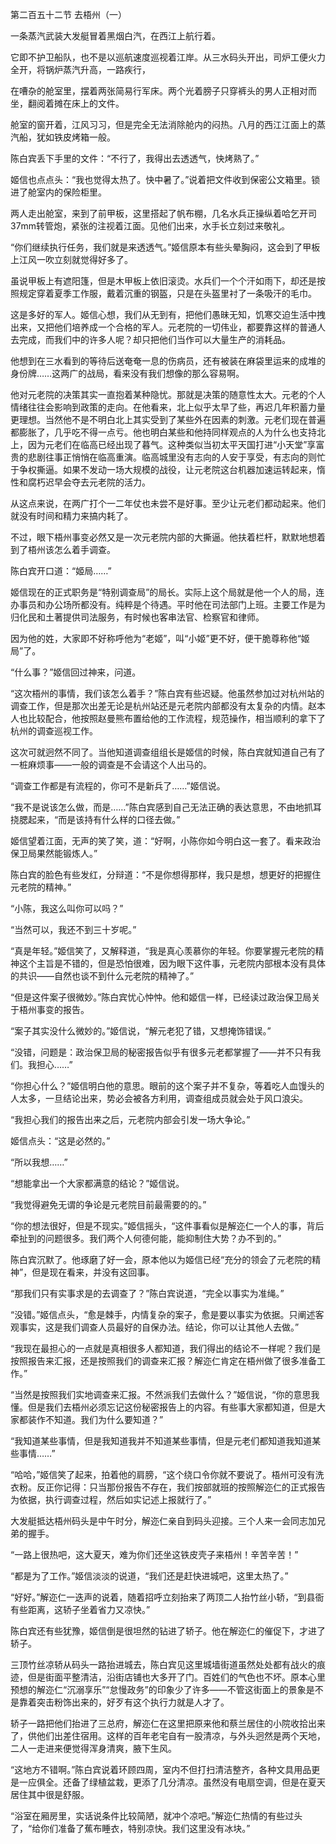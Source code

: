 

第二百五十二节 去梧州（一）

一条蒸汽武装大发艇冒着黑烟白汽，在西江上航行着。

它即不护卫船队，也不是以巡航速度巡视着江岸。从三水码头开出，司炉工便火力全开，将锅炉蒸汽升高，一路疾行，

在嘈杂的舱室里，摆着两张简易行军床。两个光着膀子只穿裤头的男人正相对而坐，翻阅着摊在床上的文件。

舱室的窗开着，江风习习，但是完全无法消除舱内的闷热。八月的西江江面上的蒸汽船，犹如铁皮烤箱一般。

陈白宾丢下手里的文件：“不行了，我得出去透透气，快烤熟了。”

姬信也点点头：“我也觉得太热了。快中暑了。”说着把文件收到保密公文箱里。锁进了舱室内的保险柜里。

两人走出舱室，来到了前甲板，这里搭起了帆布棚，几名水兵正操纵着哈乞开司37mm转管炮，紧张的注视着江面。见他们出来，水手长立刻过来敬礼。

“你们继续执行任务，我们就是来透透气。”姬信原本有些头晕胸闷，这会到了甲板上江风一吹立刻就觉得好多了。

虽说甲板上有遮阳篷，但是木甲板上依旧滚烫。水兵们一个个汗如雨下，却还是按照规定穿着夏季工作服，戴着沉重的钢盔，只是在头盔里衬了一条吸汗的毛巾。

这是多好的军人。姬信心想，我们从无到有，把他们愚昧无知，饥寒交迫生活中拽出来，又把他们培养成一个合格的军人。元老院的一切伟业，都要靠这样的普通人去完成，而我们中的许多人呢？却只把他们当作可以大量生产的消耗品。

他想到在三水看到的等待后送奄奄一息的伤病员，还有被装在麻袋里运来的成堆的身份牌……这两广的战局，看来没有我们想像的那么容易啊。

他对元老院的决策其实一直抱着某种隐忧。那就是决策的随意性太大。元老的个人情绪往往会影响到政策的走向。在他看来，北上似乎太早了些，再迟几年积蓄力量更理想。当然他不是不明白北上其实受到了某些外在因素的刺激。元老们现在普遍都膨胀了，几乎吃不得一点亏。他也明白某些和他持同样观点的人为什么也支持北上，因为元老们在临高已经出现了暮气。这种类似当初太平天国打进“小天堂”享富贵的悲剧往事正悄悄在临高重演。临高城里没有志向的人安于享受，有志向的则忙于争权撕逼。如果不发动一场大规模的战役，让元老院这台机器加速运转起来，惰性和腐朽迟早会夺去元老院的活力。

从这点来说，在两广打个一二年仗也未尝不是好事。至少让元老们都动起来。他们就没有时间和精力来搞内耗了。

不过，眼下梧州事变必然又是一次元老院内部的大撕逼。他扶着栏杆，默默地想着到了梧州该怎么着手调查。

陈白宾开口道：“姬局……”

姬信现在的正式职务是“特别调查局”的局长。实际上这个局就是他一个人的局，连办事员和办公场所都没有。纯粹是个待遇。平时他在司法部门上班。主要工作是为归化民和土著提供司法服务，有时候也客串法官、检察官和律师。

因为他的姓，大家即不好称呼他为“老姬”，叫“小姬”更不好，便干脆尊称他“姬局”了。

“什么事？”姬信回过神来，问道。

“这次梧州的事情，我们该怎么着手？”陈白宾有些迟疑。他虽然参加过对杭州站的调查工作，但是那次出差无论是杭州站还是元老院内部都没有太复杂的内情。赵本人也比较配合，他按照赵曼熊布置给他的工作流程，规范操作，相当顺利的拿下了杭州的调查巡视工作。

这次可就迥然不同了。当他知道调查组组长是姬信的时候，陈白宾就知道自己有了一桩麻烦事――一般的调查是不会请这个人出马的。

“调查工作都是有流程的，你可不是新兵了……”姬信说。

“我不是说该怎么做，而是……”陈白宾感到自己无法正确的表达意思，不由地抓耳挠腮起来，“而是该持有什么样的口径去做。”

姬信望着江面，无声的笑了笑，道：“好啊，小陈你如今明白这一套了。看来政治保卫局果然能锻炼人。”

陈白宾的脸色有些发红，分辩道：“不是你想得那样，我只是想，想更好的把握住元老院的精神。”

“小陈，我这么叫你可以吗？”

“当然可以，我还不到三十岁呢。”

“真是年轻。”姬信笑了，又解释道，“我是真心羡慕你的年轻。你要掌握元老院的精神这个主旨是不错的，但是恐怕很难，因为眼下这件事，元老院内部根本没有具体的共识――自然也谈不到什么元老院的精神了。”

“但是这件案子很微妙。”陈白宾忧心忡忡。他和姬信一样，已经读过政治保卫局关于梧州事变的报告。

“案子其实没什么微妙的。”姬信说，“解元老犯了错，又想掩饰错误。”

“没错，问题是：政治保卫局的秘密报告似乎有很多元老都掌握了――并不只有我们。我担心……”

“你担心什么？”姬信明白他的意思。眼前的这个案子并不复杂，等着吃人血馒头的人太多，一旦结论出来，势必会被各方利用，调查组成员就会处于风口浪尖。

“我担心我们的报告出来之后，元老院内部会引发一场大争论。”

姬信点头：“这是必然的。”

“所以我想……”

“想能拿出一个大家都满意的结论？”姬信说。

“我觉得避免无谓的争论是元老院目前最需要的的。”

“你的想法很好，但是不现实。”姬信摇头，“这件事看似是解迩仁一个人的事，背后牵扯到的问题很多。我们两个人何德何能，能抑制住大势？办不到的。”

陈白宾沉默了。他琢磨了好一会，原本他以为姬信已经“充分的领会了元老院的精神”，但是现在看来，并没有这回事。

“那我们只有实事求是的去调查了？”陈白宾说道，“完全以事实为准绳。”

“没错。”姬信点头，“愈是棘手，内情复杂的案子，愈是要以事实为依据。只阐述客观事实，这是我们调查人员最好的自保办法。结论，你可以让其他人去做。”

“我现在最担心的一点就是真相很多人都知道，我们得出的结论不一样呢？我们是按照报告来汇报，还是按照我们的调查来汇报？解迩仁肯定在梧州做了很多准备工作。”

“当然是按照我们实地调查来汇报。不然派我们去做什么？”姬信说，“你的意思我懂。但是我们去梧州必须忘记这份秘密报告上的内容。有些事大家都知道，但是大家都装作不知道。我们为什么要知道？”

“我知道某些事情，但是我知道我并不知道某些事情，但是元老们都知道我知道某些事情……”

“哈哈，”姬信笑了起来，拍着他的肩膀，“这个绕口令你就不要说了。梧州可没有洗衣粉。反正你记得：只当那份报告不存在，我们按部就班的按照解迩仁的正式报告为依据，执行调查过程，然后如实记述上报就行了。”

大发艇抵达梧州码头是中午时分，解迩仁亲自到码头迎接。三个人来一会同志加兄弟的握手。

“一路上很热吧，这大夏天，难为你们还坐这铁皮壳子来梧州！辛苦辛苦！”

“都是为了工作。”姬信淡淡的说道，“我们还是赶快进城吧，这里太热了。”

“好好。”解迩仁一迭声的说着，随着招呼立刻抬来了两顶二人抬竹丝小轿，“到县衙有些距离，这轿子坐着省力又凉快。”

陈白宾还有些犹豫，姬信倒是很坦然的钻进了轿子。他在解迩仁的催促下，才进了轿子。

三顶竹丝凉轿从码头一路抬进城去，陈白宾见这里城墙街道虽然处处都有战火的痕迹，但是街面平整清洁，沿街店铺也大多开了门。百姓们的气色也不坏。原本心里预想的解迩仁“沉溺享乐”“怠慢政务”的印象少了许多――不管这街面上的景象是不是靠着突击粉饰出来的，好歹有这个执行力就是人才了。

轿子一路把他们抬进了三总府，解迩仁在这里把原来他和蔡兰居住的小院收拾出来了，供他们出差住宿用。这样的百年老宅自有一股清凉，与外头迥然是两个天地，二人一走进来便觉得浑身清爽，腋下生风。

“这地方不错啊。”陈白宾说着环顾四周，室内不但打扫清洁整齐，各种文具用品更是一应俱全。还备了绿植盆栽，更添了几分清凉。虽然没有电扇空调，但是在夏天居住其中很是舒服。

“浴室在厢房里，实话说条件比较简陋，就冲个凉吧。”解迩仁热情的有些过头了，“给你们准备了蕉布睡衣，特别凉快。我们这里没有冰块。”

